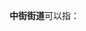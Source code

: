 '''中街街道'''可以指：
{{PRC admin/disambig|45/05/02/001/000|62/08/02/002/000|64/02/05/003/000}}
{{disambig|cat=四字乡级行政区划消歧义}}